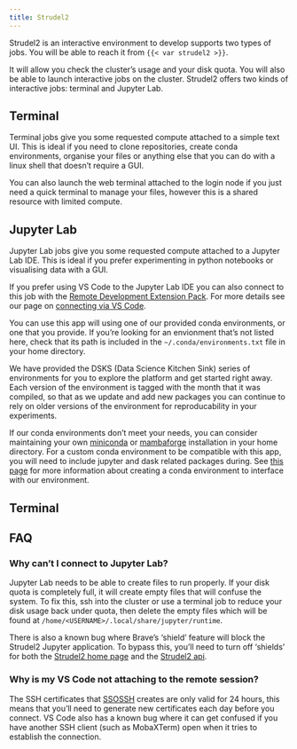 ```yaml
---
title: Strudel2
---
```


Strudel2 is an interactive environment to develop supports two types of jobs. You will be able to reach it from `{{< var strudel2 >}}`.

It will allow you check the cluster's usage and your disk quota. You will also be able to launch interactive jobs on the cluster. Strudel2 offers two kinds of interactive jobs: terminal and Jupyter Lab.

## Terminal
Terminal jobs give you some requested compute attached to a simple text UI. This is ideal if you need to clone repositories, create conda environments, organise your files or anything else that you can do with a linux shell that doesn't require a GUI.

You can also launch the web terminal attached to the login node if you just need a quick terminal to manage your files, however this is a shared resource with limited compute.

## Jupyter Lab
Jupyter Lab jobs give you some requested compute attached to a Jupyter Lab IDE. This is ideal if you prefer experimenting in python notebooks or visualising data with a GUI.

If you prefer using VS Code to the Jupyter Lab IDE you can also connect to this job with the [Remote Development Extension Pack](https://aka.ms/vscode-remote/download/extension). For more details see our page on [connecting via VS Code](/connecting/vscode.qmd).

You can use this app will using one of our provided conda environments, or one that you provide. If you're looking for an envionment that's not listed here, check that its path is included in the `~/.conda/environments.txt` file in your home directory.

We have provided the DSKS (Data Science Kitchen Sink) series of environments for you to explore the platform and get started right away. Each version of the environment is tagged with the month that it was compiled, so that as we update and add new packages you can continue to rely on older versions of the environment for reproducability in your experiments.

If our conda environments don't meet your needs, you can consider maintaining your own [miniconda](https://docs.conda.io/en/latest/miniconda.html) or [mambaforge](https://mamba.readthedocs.io/en/latest/installation/mamba-installation.html) installation in your home directory. For a custom conda environment to be compatible with this app, you will need to include jupyter and dask related packages during. See [this page](/usage/custom.qmd) for more information about creating a conda environment to interface with our environment.

## Terminal

## FAQ
### Why can't I connect to Jupyter Lab?
Jupyter Lab needs to be able to create files to run properly. If your disk quota is completely full, it will create empty files that will confuse the system. To fix this, ssh into the cluster or use a terminal job to reduce your disk usage back under quota, then delete the empty files which will be found at `/home/<USERNAME>/.local/share/jupyter/runtime`.

There is also a known bug where Brave's 'shield' feature will block the Strudel2 Jupyter application. To bypass this, you'll need to turn off 'shields' for both the [Strudel2 home page](https://mlerp.cloud.edu.au/) and the [Strudel2 api](https://strudel2-api-dev.cloud.cvl.org.au/).

### Why is my VS Code not attaching to the remote session?
The SSH certificates that [SSOSSH](/connecting/ssh.qmd) creates are only valid for 24 hours, this means that you'll need to generate new certificates each day before you connect. VS Code also has a known bug where it can get confused if you have another SSH client (such as MobaXTerm) open when it tries to establish the connection.
